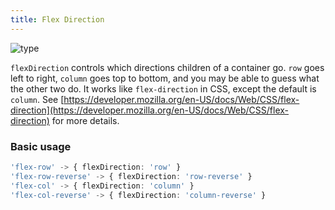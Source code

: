 ```yaml
---
title: Flex Direction
---
```



![type](https://img.shields.io/badge/type%3A%20row%2C%20string-required%3A%20No-%23DEBCFF?style=for-the-badge&labelColor=%235C19E3)


`flexDirection` controls which directions children of a container go. 
`row` goes left to right, `column` goes top to bottom, and you may be able to guess what the other two do. 
It works like `flex-direction` in CSS, except the default is `column`. 
See [https://developer.mozilla.org/en-US/docs/Web/CSS/flex-direction](https://developer.mozilla.org/en-US/docs/Web/CSS/flex-direction) for more details.

### Basic usage

```typescript
'flex-row' -> { flexDirection: 'row' }
'flex-row-reverse' -> { flexDirection: 'row-reverse' }
'flex-col' -> { flexDirection: 'column' }
'flex-col-reverse' -> { flexDirection: 'column-reverse' }
```
